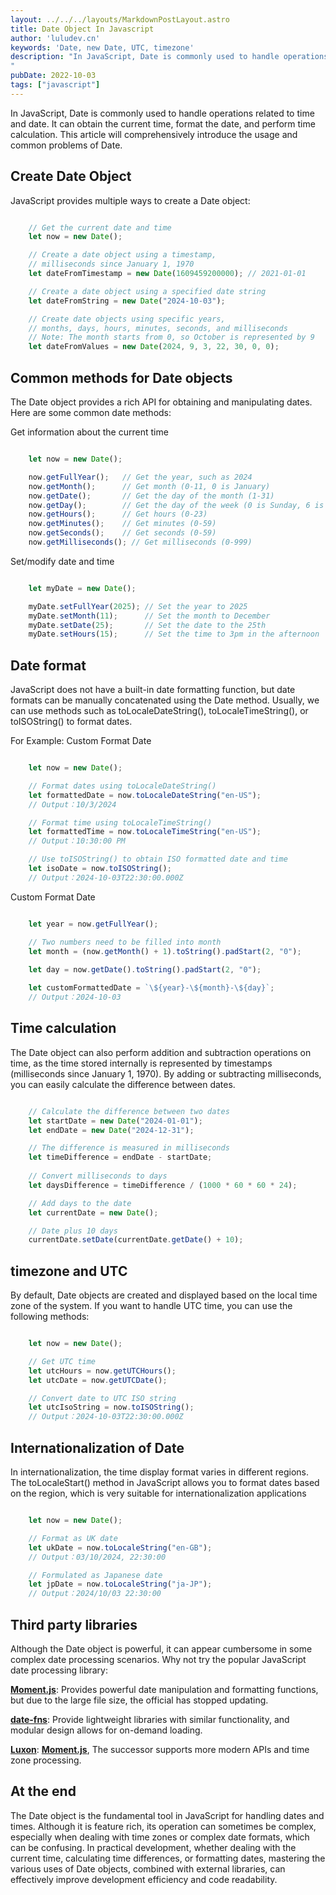 ```yaml
---
layout: ../../../layouts/MarkdownPostLayout.astro
title: Date Object In Javascript
author: 'luludev.cn'
keywords: 'Date, new Date, UTC, timezone'
description: "In JavaScript, Date is commonly used to handle operations related to time and date. It can obtain the current time, format the date, and perform time calculation. This article will comprehensively introduce the usage and common problems of Date.
"
pubDate: 2022-10-03
tags: ["javascript"]
---
```


In JavaScript, Date is commonly used to handle operations related to time and date. It can obtain the current time, format the date, and perform time calculation. This article will comprehensively introduce the usage and common problems of Date.

## Create Date Object

JavaScript provides multiple ways to create a Date object:

```ts

    // Get the current date and time
    let now = new Date();

    // Create a date object using a timestamp,
    // milliseconds since January 1, 1970
    let dateFromTimestamp = new Date(1609459200000); // 2021-01-01

    // Create a date object using a specified date string
    let dateFromString = new Date("2024-10-03");

    // Create date objects using specific years, 
    // months, days, hours, minutes, seconds, and milliseconds
    // Note: The month starts from 0, so October is represented by 9
    let dateFromValues = new Date(2024, 9, 3, 22, 30, 0, 0);

```

## Common methods for Date objects

The Date object provides a rich API for obtaining and manipulating dates. Here are some common date methods:

Get information about the current time

```ts

    let now = new Date();

    now.getFullYear();   // Get the year, such as 2024
    now.getMonth();      // Get month (0-11, 0 is January)
    now.getDate();       // Get the day of the month (1-31)
    now.getDay();        // Get the day of the week (0 is Sunday, 6 is Saturday)
    now.getHours();      // Get hours (0-23)
    now.getMinutes();    // Get minutes (0-59)
    now.getSeconds();    // Get seconds (0-59)
    now.getMilliseconds(); // Get milliseconds (0-999)

```

Set/modify date and time

```ts

    let myDate = new Date();

    myDate.setFullYear(2025); // Set the year to 2025
    myDate.setMonth(11);      // Set the month to December
    myDate.setDate(25);       // Set the date to the 25th
    myDate.setHours(15);      // Set the time to 3pm in the afternoon

```


## Date format

JavaScript does not have a built-in date formatting function, but date formats can be manually concatenated using the Date method. Usually, we can use methods such as toLocaleDateString(), toLocaleTimeString(), or toISOString() to format dates.

For Example: Custom Format Date

```ts

    let now = new Date();

    // Format dates using toLocaleDateString()
    let formattedDate = now.toLocaleDateString("en-US");  
    // Output：10/3/2024

    // Format time using toLocaleTimeString()
    let formattedTime = now.toLocaleTimeString("en-US");  
    // Output：10:30:00 PM

    // Use toISOString() to obtain ISO formatted date and time
    let isoDate = now.toISOString();  
    // Output：2024-10-03T22:30:00.000Z

```

Custom Format Date

```ts

    let year = now.getFullYear();

    // Two numbers need to be filled into month
    let month = (now.getMonth() + 1).toString().padStart(2, "0");  
    
    let day = now.getDate().toString().padStart(2, "0");

    let customFormattedDate = `\${year}-\${month}-\${day}`;  
    // Output：2024-10-03

```

## Time calculation

The Date object can also perform addition and subtraction operations on time, as the time stored internally is represented by timestamps (milliseconds since January 1, 1970). By adding or subtracting milliseconds, you can easily calculate the difference between dates.

```ts

    // Calculate the difference between two dates
    let startDate = new Date("2024-01-01");
    let endDate = new Date("2024-12-31");

    // The difference is measured in milliseconds
    let timeDifference = endDate - startDate;
    
    // Convert milliseconds to days
    let daysDifference = timeDifference / (1000 * 60 * 60 * 24);  

    // Add days to the date
    let currentDate = new Date();

    // Date plus 10 days
    currentDate.setDate(currentDate.getDate() + 10);  

```

## timezone and UTC

By default, Date objects are created and displayed based on the local time zone of the system. If you want to handle UTC time, you can use the following methods:

```ts

    let now = new Date();

    // Get UTC time
    let utcHours = now.getUTCHours();
    let utcDate = now.getUTCDate();

    // Convert date to UTC ISO string
    let utcIsoString = now.toISOString();  
    // Output：2024-10-03T22:30:00.000Z

```

## Internationalization of Date

In internationalization, the time display format varies in different regions. The toLocaleStart() method in JavaScript allows you to format dates based on the region, which is very suitable for internationalization applications
```ts

    let now = new Date();

    // Format as UK date
    let ukDate = now.toLocaleString("en-GB");  
    // Output：03/10/2024, 22:30:00

    // Formulated as Japanese date
    let jpDate = now.toLocaleString("ja-JP");  
    // Output：2024/10/03 22:30:00

```

## Third party libraries


Although the Date object is powerful, it can appear cumbersome in some complex date processing scenarios. Why not try the popular JavaScript date processing library:

**[Moment.js](https://momentjs.cn/)**: Provides powerful date manipulation and formatting functions, but due to the large file size, the official has stopped updating.

**[date-fns](https://date-fns.org/)**: Provide lightweight libraries with similar functionality, and modular design allows for on-demand loading.

**[Luxon](https://luxon.nodejs.cn/)**: **[Moment.js](https://momentjs.cn/)**, The successor supports more modern APIs and time zone processing.

## At the end

The Date object is the fundamental tool in JavaScript for handling dates and times. Although it is feature rich, its operation can sometimes be complex, especially when dealing with time zones or complex date formats, which can be confusing. In practical development, whether dealing with the current time, calculating time differences, or formatting dates, mastering the various uses of Date objects, combined with external libraries, can effectively improve development efficiency and code readability.